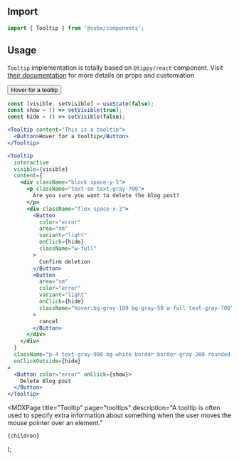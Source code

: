 


<Head>
  <title>Tooltip - Cube</title>
  <meta
    name="description"
    content="A tooltip is often used to specify extra information about something when the user moves the mouse pointer over an element."
  />
</Head>

## Import

```js
import { Tooltip } from '@cube/components';
```

## Usage

`Tooltip` implementation is totally based on `@tippy/react` component. Visit [their documentation](https://github.com/atomiks/tippyjs-react) for more details on props and customiation

<Example><Tooltip content="This is a tooltip">
  <Button>Hover for a tooltip</Button>
</Tooltip>

  <DeleteConfirmation />
</Example>

```jsx
const [visible, setVisible] = useState(false);
const show = () => setVisible(true);
const hide = () => setVisible(false);

<Tooltip content="This is a tooltip">
  <Button>Hover for a tooltip</Button>
</Tooltip>

<Tooltip
  interactive
  visible={visible}
  content={
    <div className="block space-y-5">
      <p className="text-sm text-gray-700">
        Are you sure you want to delete the blog post?
      </p>
      <div className="flex space-x-3">
        <Button
          color="error"
          area="sm"
          variant="light"
          onClick={hide}
          className="w-full"
        >
          Confirm deletion
        </Button>
        <Button
          area="sm"
          color="error"
          variant="light"
          onClick={hide}
          className="hover:bg-gray-100 bg-gray-50 w-full text-gray-700"
        >
          cancel
        </Button>
      </div>
    </div>
  }
  className="p-4 text-gray-900 bg-white border border-gray-200 rounded-lg"
  onClickOutside={hide}
>
  <Button color="error" onClick={show}>
    Delete Blog post
  </Button>
</Tooltip>
```

  <MDXPage
    title="Tooltip"
    page="tooltips"
    description="A tooltip is often used to specify extra information about something when the user moves the mouse pointer over an element."
  >
    {children}
  </MDXPage>
);
